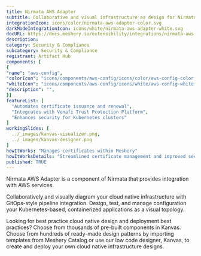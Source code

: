 ```yaml
---
title: Nirmata AWS Adapter
subtitle: Collaborative and visual infrastructure as design for Nirmata AWS Adapter
integrationIcon: icons/color/nirmata-aws-adapter-color.svg
darkModeIntegrationIcon: icons/white/nirmata-aws-adapter-white.svg
docURL: https://docs.meshery.io/extensibility/integrations/nirmata-aws-adapter
description: 
category: Security & Compliance
subcategory: Security & Compliance
registrant: Artifact Hub
components: [
{
"name": "aws-config",
"colorIcon": "icons/components/aws-config/icons/color/aws-config-color.svg",
"whiteIcon": "icons/components/aws-config/icons/white/aws-config-white.svg",
"description": "",
}]
featureList: [
  "Automates certificate issuance and renewal",
  "Integrates with Venafi Trust Protection Platform",
  "Enhances security for Kubernetes clusters"
]
workingSlides: [
  ../_images/kanvas-visualizer.png,
  ../_images/kanvas-designer.png
]
howItWorks: "Manages certificates within Meshery"
howItWorksDetails: "Streamlined certificate management and improved security in Kubernetes"
published: TRUE
---
```

<p>
Nirmata AWS Adapter is a component of Nirmata that provides integration with AWS services.
</p>
<p>
    Collaboratively and visually diagram your cloud native infrastructure with GitOps-style pipeline integration. Design, test, and manage configuration your Kubernetes-based, containerized applications as a visual topology.
</p>
<p>
    Looking for best practice cloud native design and deployment best practices? Choose from thousands of pre-built components in Kanvas. Choose from hundreds of ready-made design patterns by importing templates from Meshery Catalog or use our low code designer, Kanvas, to create and deploy your own cloud native infrastructure designs.
</p>
